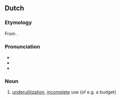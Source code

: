 ==Dutch==

===Etymology===
From {{suffix|nl|onderbenutten|ing}}.

===Pronunciation===
* {{IPA|nl|/ˌɔn.dər.bəˈnʏ.tɪŋ/|/ˈɔn.dər.bəˌnʏ.tɪŋ/}}
* {{audio|nl|Nl-onderbenutting.ogg|Audio}}
* {{hyphenation|nl|on|der|be|nut|ting}}

===Noun===
{{nl-noun|f|-|-}}

# [[underutilization]], [[incomplete]] use (of e.g. a budget)
